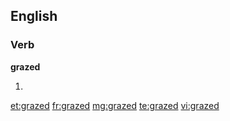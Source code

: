 ==English==

===Verb===
'''grazed'''

# {{past of|graze}}

[[et:grazed]]
[[fr:grazed]]
[[mg:grazed]]
[[te:grazed]]
[[vi:grazed]]